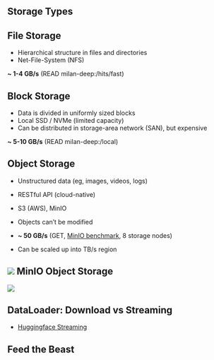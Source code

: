 ## Storage Types

::: {layout='[1,1,1]'}
::: {.callout-note icon=false}
## File Storage
- Hierarchical structure in files and directories
- Net-File-System (NFS)

**~ 1-4 GB/s** (READ milan-deep:/hits/fast)
:::

::: {.callout-note icon=false}
## Block Storage
- Data is divided in uniformly sized blocks
- Local SSD / NVMe (limited capacity)
- Can be distributed in storage-area network (SAN), but expensive

**~ 5-10 GB/s** (READ milan-deep:/local)
:::

::: {.callout-note icon=false}
## Object Storage
- Unstructured data (eg, images, videos, logs)
- RESTful API (cloud-native)
- S3 (AWS), MinIO
- Objects can’t be modified

- **~ 50 GB/s** (GET, [MinIO benchmark](https://cdn.pathfactory.com/assets/preprocessed/10903/4bd04173-06a2-41b2-b182-87e908d9f4f0/4bd04173-06a2-41b2-b182-87e908d9f4f0.pdf?lb-height=100%25&lb-width=100%25), 8 storage nodes)
- Can be scaled up into TB/s region
:::
:::

<!-- ::: {.callout-note}
- Throughput vs Latency
::: -->


## ![](images/minio-logo.svg){.logo_h2_inline} MinIO Object Storage

![](./images/minio.png)


## {background-image="images/minio-web.png"}


## DataLoader: Download vs Streaming

- [Huggingface Streaming](https://huggingface.co/docs/datasets/about_mapstyle_vs_iterable#downloading-and-streaming)


## Feed the Beast
